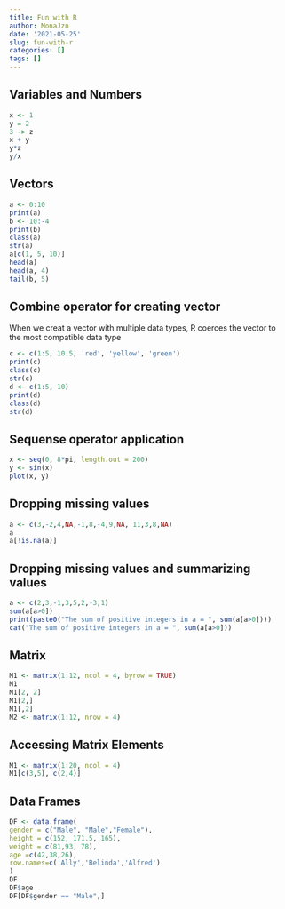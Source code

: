 ```yaml
---
title: Fun with R
author: MonaJzn
date: '2021-05-25'
slug: fun-with-r
categories: []
tags: []
---
```


## Variables and Numbers
```r
x <- 1
y = 2
3 -> z
x + y
y*z
y/x
```
## Vectors
```r
a <- 0:10
print(a)
b <- 10:-4
print(b)
class(a)
str(a)
a[c(1, 5, 10)]
head(a)
head(a, 4)
tail(b, 5)
```
## Combine operator for creating vector
When we creat a vector with multiple data types, R coerces the vector to the most compatible data type
```r
c <- c(1:5, 10.5, 'red', 'yellow', 'green')
print(c)
class(c)
str(c)
d <- c(1:5, 10)
print(d)
class(d)
str(d)
```
## Sequense operator application
```r
x <- seq(0, 8*pi, length.out = 200)
y <- sin(x)
plot(x, y)
```
## Dropping missing values
```r
a <- c(3,-2,4,NA,-1,8,-4,9,NA, 11,3,8,NA)
a
a[!is.na(a)]
```
## Dropping missing values and summarizing values
```r
a <- c(2,3,-1,3,5,2,-3,1)
sum(a[a>0])
print(paste0("The sum of positive integers in a = ", sum(a[a>0])))
cat("The sum of positive integers in a = ", sum(a[a>0]))
```
## Matrix
```r
M1 <- matrix(1:12, ncol = 4, byrow = TRUE)
M1
M1[2, 2]
M1[2,]
M1[,2]
M2 <- matrix(1:12, nrow = 4)

```
## Accessing Matrix Elements
```r
M1 <- matrix(1:20, ncol = 4)
M1[c(3,5), c(2,4)]
```
## Data Frames
```r
DF <- data.frame(
gender = c("Male", "Male","Female"),
height = c(152, 171.5, 165),
weight = c(81,93, 78),
age =c(42,38,26),
row.names=c('Ally','Belinda','Alfred')
)
DF
DF$age
DF[DF$gender == "Male",]
```


